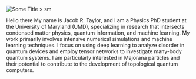 ![Some Title > sm](../assets/nicecircle.jpg)

Hello there
My name is Jacob R. Taylor, and I am a Physics PhD student at the University of Maryland (UMD), specializing in research that intersects condensed matter physics, quantum information, and machine learning. My work primarily involves intensive numerical simulations and machine learning techniques. I focus on using deep learning to analyze disorder in quantum devices and employ tensor networks to investigate many-body quantum systems. I am particularly interested in Majorana particles and their potential to contribute to the development of topological quantum computers.
